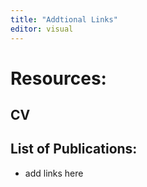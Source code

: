 ```yaml
---
title: "Addtional Links"
editor: visual
---
```


# Resources:

## CV

## List of Publications:

-   add links here
